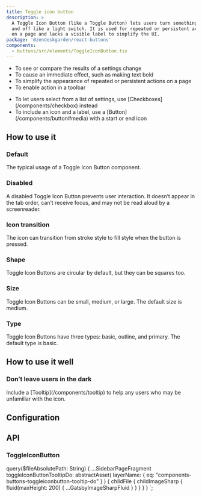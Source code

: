 ```yaml
---
title: Toggle icon button
description: >
  A Toggle Icon Button (like a Toggle Button) lets users turn something on
  and off like a light switch. It is used for repeated or persistent actions
  on a page and lacks a visible label to simplify the UI.
package: '@zendeskgarden/react-buttons'
components:
  - buttons/src/elements/ToggleIconButton.tsx
---
```


<Usage>
  <Use>
    <ul>
      <li>To see or compare the results of a settings change</li>
      <li>To cause an immediate effect, such as making text bold</li>
      <li>To simplify the appearance of repeated or persistent actions on a page</li>
      <li>To enable action in a toolbar</li>
    </ul>
  </Use>
  <Misuse>
    <ul>
      <li>
        <Markdown>
          To let users select from a list of settings, use [Checkboxes](/components/checkbox)
          instead
        </Markdown>
      </li>
      <li>
        <Markdown>
          To include an icon and a label, use a [Button](/components/button#media) with a start or
          end icon
        </Markdown>
      </li>
    </ul>
  </Misuse>
</Usage>

## How to use it

### Default

The typical usage of a Toggle Icon Button component.


<CodeExample code={ToggleIconButtonDefaultCode}>
  <ToggleIconButtonDefault />
</CodeExample>

### Disabled

A disabled Toggle Icon Button prevents user interaction. It doesn’t appear in
the tab order, can’t receive focus, and may not be read aloud by a
screenreader.


<CodeExample code={ToggleIconButtonDisabledCode}>
  <ToggleIconButtonDisabled />
</CodeExample>

### Icon transition

The icon can transition from stroke style to fill style when the button is pressed.


<CodeExample code={ToggleIconButtonIconsCode}>
  <ToggleIconButtonIcons />
</CodeExample>

### Shape

Toggle Icon Buttons are circular by default, but they can be squares too.


<CodeExample code={ToggleIconButtonShapesCode}>
  <ToggleIconButtonShapes />
</CodeExample>

### Size

Toggle Icon Buttons can be small, medium, or large. The default size is medium.


<CodeExample code={ToggleIconButtonSizesCode}>
  <ToggleIconButtonSizes />
</CodeExample>

### Type

Toggle Icon Buttons have three types: basic, outline, and primary. The default type is basic.


<CodeExample code={ToggleIconButtonTypesCode}>
  <ToggleIconButtonTypes />
</CodeExample>

## How to use it well

### Don’t leave users in the dark

<BestPractice>
  <Do
    imageSource={props.data.toggleIconButtonTooltipDo.childFile.childImageSharp.fluid}
    imageIsSquare
  >
    <p>
      <Markdown>
        Include a [Tooltip](/components/tooltip) to help any users who may be unfamiliar with the
        icon.
      </Markdown>
    </p>
  </Do>
</BestPractice>

## Configuration

<Configuration reactPackage={props.data.mdx.package} components={props.data.mdx.components} />

## API

### ToggleIconButton

<PropSheet components={props.data.mdx.components} componentName="toggleIconButton" />


  query($fileAbsolutePath: String) {
    ...SidebarPageFragment
    toggleIconButtonTooltipDo: abstractAsset(
      layerName: { eq: "components-buttons-toggleiconbutton-tooltip-do" }
    ) {
      childFile {
        childImageSharp {
          fluid(maxHeight: 200) {
            ...GatsbyImageSharpFluid
          }
        }
      }
    }
  }
`;
